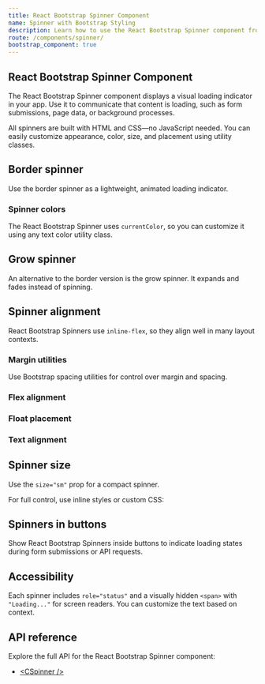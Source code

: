 ```yaml
---
title: React Bootstrap Spinner Component
name: Spinner with Bootstrap Styling
description: Learn how to use the React Bootstrap Spinner component from CoreUI to show loading states in your app with animated indicators, color options, alignment, and sizing.
route: /components/spinner/
bootstrap_component: true
---
```


## React Bootstrap Spinner Component

The React Bootstrap Spinner component displays a visual loading indicator in your app. Use it to communicate that content is loading, such as form submissions, page data, or background processes.

All spinners are built with HTML and CSS—no JavaScript needed. You can easily customize appearance, color, size, and placement using utility classes.

## Border spinner

Use the border spinner as a lightweight, animated loading indicator.

<ExampleSnippet className="theme-bootstrap" component="SpinnerBorderExample" componentName="React Bootstrap Spinner" />

### Spinner colors

The React Bootstrap Spinner uses `currentColor`, so you can customize it using any text color utility class.

<ExampleSnippet className="theme-bootstrap" component="SpinnerBorderColorsExample" componentName="React Bootstrap Spinner" />

## Grow spinner

An alternative to the border version is the grow spinner. It expands and fades instead of spinning.

<ExampleSnippet className="theme-bootstrap" component="SpinnerGrowExample" componentName="React Bootstrap Spinner" />
<ExampleSnippet className="theme-bootstrap" component="SpinnerGrowColorsExample" componentName="React Bootstrap Spinner" />

## Spinner alignment

React Bootstrap Spinners use `inline-flex`, so they align well in many layout contexts.

### Margin utilities

Use Bootstrap spacing utilities for control over margin and spacing.

<ExampleSnippet className="theme-bootstrap" component="SpinnerBorderMarginExample" componentName="React Bootstrap Spinner" />

### Flex alignment

<ExampleSnippet className="theme-bootstrap" component="SpinnerBorderPlacementFlexExample" componentName="React Bootstrap Spinner" />
<ExampleSnippet className="theme-bootstrap" component="SpinnerBorderPlacementFlex2Example" componentName="React Bootstrap Spinner" />

### Float placement

<ExampleSnippet className="theme-bootstrap" component="SpinnerBorderPlacementFloatsExample" componentName="React Bootstrap Spinner" />

### Text alignment

<ExampleSnippet className="theme-bootstrap" component="SpinnerBorderPlacementTextAlignExample" componentName="React Bootstrap Spinner" />

## Spinner size

Use the `size="sm"` prop for a compact spinner.

<ExampleSnippet className="theme-bootstrap" component="SpinnerSizeSmallExample" componentName="React Bootstrap Spinner" />

For full control, use inline styles or custom CSS:

<ExampleSnippet className="theme-bootstrap" component="SpinnerSizeCustomExample" componentName="React Bootstrap Spinner" />

## Spinners in buttons

Show React Bootstrap Spinners inside buttons to indicate loading states during form submissions or API requests.

<ExampleSnippet className="theme-bootstrap" component="SpinnerButtonsExample" componentName="React Bootstrap Spinner" />
<ExampleSnippet className="theme-bootstrap" component="SpinnerButtons2Example" componentName="React Bootstrap Spinner" />

## Accessibility

Each spinner includes `role="status"` and a visually hidden `<span>` with `"Loading..."` for screen readers. You can customize the text based on context.

## API reference

Explore the full API for the React Bootstrap Spinner component:

- [&lt;CSpinner /&gt;](./api/#cspinner)
